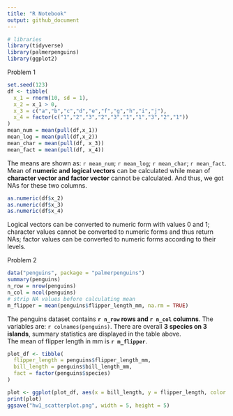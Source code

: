 ```yaml
---
title: "R Notebook"
output: github_document
---
```


```r
# libraries
library(tidyverse)
library(palmerpenguins)
library(ggplot2)
```

Problem 1
```r
set.seed(123)
df <- tibble(
  x_1 = rnorm(10, sd = 1),
  x_2 = x_1 > 0,
  x_3 = c("a","b","c","d","e","f","g","h","i","j"),
  x_4 = factor(c("1","2","3","2","3","1","1","3","2","1"))
)
mean_num = mean(pull(df,x_1))
mean_log = mean(pull(df,x_2))
mean_char = mean(pull(df, x_3))
mean_fact = mean(pull(df, x_4))
```
The means are shown as: `r mean_num`; `r mean_log`; `r mean_char`; `r mean_fact`. \
Mean of **numeric and logical vectors** can be calculated while mean of **character vector and factor vector** cannot be calculated. And thus, we got NAs for these two columns.
```r
as.numeric(df$x_2)
as.numeric(df$x_3)
as.numeric(df$x_4)
```
Logical vectors can be converted to numeric form with values 0 and 1; character values cannot be converted to numeric forms and thus return NAs; factor values can be converted to numeric forms according to their levels. \

Problem 2
```r
data("penguins", package = "palmerpenguins")
summary(penguins)
n_row = nrow(penguins)
n_col = ncol(penguins)
# strip NA values before calculating mean
m_flipper = mean(penguins$flipper_length_mm, na.rm = TRUE)
```
The penguins dataset contains **`r n_row` rows and `r n_col` columns**. The variables are: `r colnames(penguins)`. There are overall **3 species on 3 islands**, summary statistics are displayed in the table above.\
The mean of flipper length in mm is **`r m_flipper`**.

```r
plot_df <- tibble(
  flipper_length = penguins$flipper_length_mm,
  bill_length = penguins$bill_length_mm,
  fact = factor(penguins$species)
)
```
```r
plot <- ggplot(plot_df, aes(x = bill_length, y = flipper_length, color = fact)) + geom_point() + labs(title = "flipper length vs bill length") + theme(plot.title = element_text(face = "bold", hjust = 0.5))
print(plot)
ggsave("hw1_scatterplot.png", width = 5, height = 5)
```


